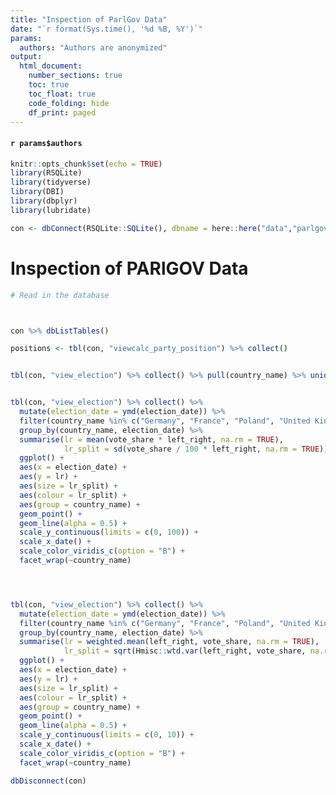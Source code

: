```yaml
---
title: "Inspection of ParlGov Data"
date: "`r format(Sys.time(), '%d %B, %Y')`"
params: 
  authors: "Authors are anonymized"
output: 
  html_document:
    number_sections: true
    toc: true
    toc_float: true
    code_folding: hide
    df_print: paged
---
```


#### `r params$authors` {-}


```r
knitr::opts_chunk$set(echo = TRUE)
library(RSQLite)
library(tidyverse)
library(DBI)
library(dbplyr)
library(lubridate)

con <- dbConnect(RSQLite::SQLite(), dbname = here::here("data","parlgov-development.db"))
```

# Inspection of PARlGOV Data

```r
# Read in the database



con %>% dbListTables()

positions <- tbl(con, "viewcalc_party_position") %>% collect()


tbl(con, "view_election") %>% collect() %>% pull(country_name) %>% unique()


tbl(con, "view_election") %>% collect() %>% 
  mutate(election_date = ymd(election_date)) %>% 
  filter(country_name %in% c("Germany", "France", "Poland", "United Kingdom", "Netherlands")) %>% 
  group_by(country_name, election_date) %>% 
  summarise(lr = mean(vote_share * left_right, na.rm = TRUE),
            lr_split = sd(vote_share / 100 * left_right, na.rm = TRUE)) %>% 
  ggplot() +
  aes(x = election_date) +
  aes(y = lr) +
  aes(size = lr_split) +
  aes(colour = lr_split) +
  aes(group = country_name) +
  geom_point() +
  geom_line(alpha = 0.5) +
  scale_y_continuous(limits = c(0, 100)) +
  scale_x_date() +
  scale_color_viridis_c(option = "B") +
  facet_wrap(~country_name)




tbl(con, "view_election") %>% collect() %>% 
  mutate(election_date = ymd(election_date)) %>% 
  filter(country_name %in% c("Germany", "France", "Poland", "United Kingdom", "Netherlands")) %>% 
  group_by(country_name, election_date) %>% 
  summarise(lr = weighted.mean(left_right, vote_share, na.rm = TRUE),
            lr_split = sqrt(Hmisc::wtd.var(left_right, vote_share, na.rm = TRUE))) %>% 
  ggplot() +
  aes(x = election_date) +
  aes(y = lr) +
  aes(size = lr_split) +
  aes(colour = lr_split) +
  aes(group = country_name) +
  geom_point() +
  geom_line(alpha = 0.5) +
  scale_y_continuous(limits = c(0, 10)) +
  scale_x_date() +
  scale_color_viridis_c(option = "B") +
  facet_wrap(~country_name)

```



```r

dbDisconnect(con)

```

